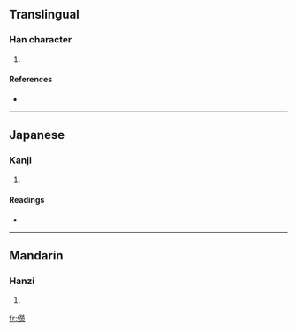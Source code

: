 ==Translingual==

===Han character===
{{Han char|rn=9|rad=人|as=14|sn=16|four=|canj=人火火木 (OFFD)}}

# {{defn|Han|sort=人14}}

====References====
* {{Han ref|kx=0120.111|dkj=01242|dj=0254.070|hdz=10232.010|uh=511D|ud=20765}}

----

==Japanese==

===Kanji===
{{ja-kanji|grade=|rs=人14}}

# {{defn|Japanese|sort=人14}}

====Readings====
* {{ja-readings|on=[[けい]] (kei)|kun=[[まつ]] (matsu)}}

----

==Mandarin==

===Hanzi===
{{cmn-hanzi|pin=[[qióng]] ([[qiong2]])|wg=ch'iung<sup>2</sup>}}

# {{defn|Mandarin|sort=人14}}

[[fr:儝]]